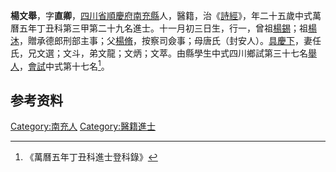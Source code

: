 {{明清人物信息框
| 姓名 = 楊文舉
| 原名 =
| 圖片名稱= 
| 圖片大小 =
| 圖片說明 = 
| 最高職務 =
| 國家 = 大明 
| 爵位 =
| 籍貫 = [[四川省|四川省]][[順慶府|順慶府]][[南充縣|南充縣]]
| 族裔 = 
| 旗籍 = 
| 字號 = 
| 諡號 =
| 出生日期 = 十一月初三日
| 出生地點 =
| 逝世日期 = 
| 逝世地點 =
| 墓葬 =
| 配偶 = 任氏
| 親屬 = 曾祖[[楊錫|楊錫]]，祖[[楊沐|楊沐]]，父[[楊脩|楊脩]]，母唐氏（封安人）
| 出身 =
* 萬曆五年丁丑科進士
| 經歷 =
| 著作 =  
*
*
*
}}
'''楊文舉'''{{BD|1553年||1612年||}}，字'''直卿'''，[[四川省|四川省]][[順慶府|順慶府]][[南充縣|南充縣]]人，醫籍，治《[[詩經|詩經]]》，年二十五歲中式萬曆五年丁丑科第三甲第二十九名進士。十一月初三日生，行一，曾祖[[楊錫|楊錫]]；祖[[楊沐|楊沐]]，贈承德郎刑部主事；父[[楊脩|楊脩]]，按察司僉事；母唐氏（封安人）。[[具慶下|具慶下]]，妻任氏，兄文選；文斗，弟文龍；文炳；文萃。由縣學生中式四川鄉試第三十七名[[舉人|舉人]]，[[會試|會試]]中式第十七名<ref>《萬曆五年丁丑科進士登科錄》</ref>。

== 参考资料 ==
{{reflist}}

{{萬曆五年丁丑科殿试金榜}}

{{Authority control}}

{{DEFAULTSORT:}}
[[Category:南充人|Category:南充人]]
[[Category:醫籍進士|Category:醫籍進士]]


{{明朝人物小作品}}